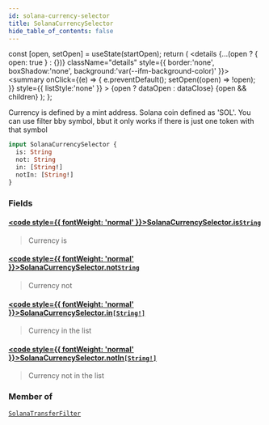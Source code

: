 ```yaml
---
id: solana-currency-selector
title: SolanaCurrencySelector
hide_table_of_contents: false
---
```







  const [open, setOpen] = useState(startOpen);
  return (
    <details {...(open ? { open: true } : {})} className="details" style={{ border:'none', boxShadow:'none', background:'var(--ifm-background-color)' }}>
      <summary
        onClick={(e) => {
          e.preventDefault();
          setOpen((open) => !open);
        }}
        style={{ listStyle:'none' }}
      >
      {open ? dataOpen : dataClose}
      </summary>
      {open && children}
    </details>
  );
};








Currency is defined by a mint address. Solana coin defined as 'SOL'. You can use filter bby symbol, bbut it only works if there is just one token with that symbol


```graphql
input SolanaCurrencySelector {
  is: String
  not: String
  in: [String!]
  notIn: [String!]
}
```




### Fields

#### [<code style={{ fontWeight: 'normal' }}>SolanaCurrencySelector.<b>is</b></code>](#)<Bullet />[`String`](/docs/graphql-reference/scalars/string) <Badge class="badge badge--secondary" text="scalar"/> 
> 
> 
> Currency is
> 

#### [<code style={{ fontWeight: 'normal' }}>SolanaCurrencySelector.<b>not</b></code>](#)<Bullet />[`String`](/docs/graphql-reference/scalars/string) <Badge class="badge badge--secondary" text="scalar"/> 
> 
> 
> Currency not
> 

#### [<code style={{ fontWeight: 'normal' }}>SolanaCurrencySelector.<b>in</b></code>](#)<Bullet />[`[String!]`](/docs/graphql-reference/scalars/string) <Badge class="badge badge--secondary" text="list"/> <Badge class="badge badge--secondary" text="scalar"/> 
> 
> 
> Currency in the list
> 

#### [<code style={{ fontWeight: 'normal' }}>SolanaCurrencySelector.<b>notIn</b></code>](#)<Bullet />[`[String!]`](/docs/graphql-reference/scalars/string) <Badge class="badge badge--secondary" text="list"/> <Badge class="badge badge--secondary" text="scalar"/> 
> 
> 
> Currency not in the list
> 



### Member of

[`SolanaTransferFilter`](/docs/graphql-reference/inputs/solana-transfer-filter)  <Badge class="secondary" text="input"/>

